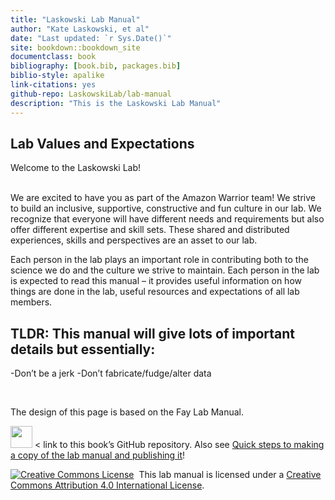 ```yaml
--- 
title: "Laskowski Lab Manual"
author: "Kate Laskowski, et al"
date: "Last updated: `r Sys.Date()`"
site: bookdown::bookdown_site
documentclass: book
bibliography: [book.bib, packages.bib]
biblio-style: apalike
link-citations: yes
github-repo: LaskowskiLab/lab-manual
description: "This is the Laskowski Lab Manual"
---
```


## Lab Values and Expectations

Welcome to the Laskowski Lab!

<br>
We are excited to have you as part of the Amazon Warrior team! We strive to build an inclusive, supportive, constructive and fun culture in our lab. We recognize that everyone will have different needs and requirements but also offer different expertise and skill sets. These shared and distributed experiences, skills and perspectives are an asset to our lab.

Each person in the lab plays an important role in contributing both to the science we do and the culture we strive to maintain. Each person in the lab is expected to read this manual – it provides useful information on how things are done in the lab, useful resources and expectations of all lab members.

## TLDR: This manual will give lots of important details but essentially:
-Don't be a jerk
-Don't fabricate/fudge/alter data

<br>

The design of this page is based on the Fay Lab Manual. 

<a align="left" href="https://github.com/thefaylab/lab-manual/"><img src="https://github.githubassets.com/images/modules/logos_page/GitHub-Mark.png" width="35px"></a> < link to this book's GitHub repository. Also see [Quick steps to making a copy of the lab manual and publishing it](https://github.com/thefaylab/lab-manual/wiki/Quick-steps-to-making-a-copy-of-the-lab-manual-&-publishing-it)!

<a rel='license' href='http://creativecommons.org/licenses/by/4.0/'><img alt='Creative Commons License' style='border-width:0' src='https://i.creativecommons.org/l/by/4.0/88x31.png' /></a>&nbsp;&nbsp;This lab manual is licensed under a <a rel='license' href='http://creativecommons.org/licenses/by/4.0/'>Creative Commons Attribution 4.0 International License</a>.
